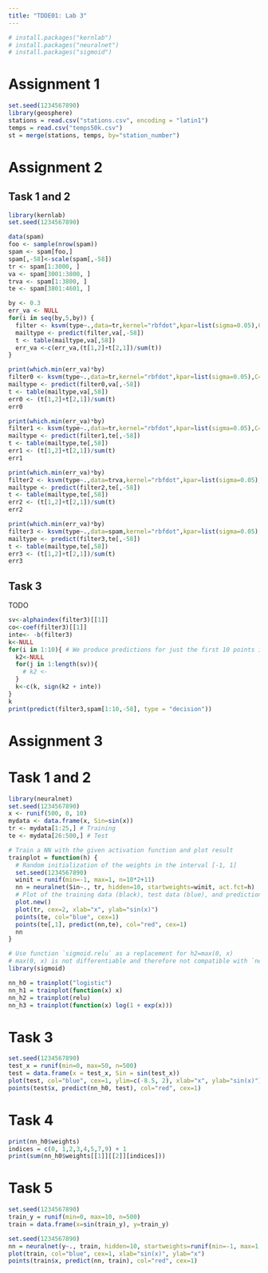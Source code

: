 ```yaml
---
title: "TDDE01: Lab 3"
---
```


```r
# install.packages("kernlab")
# install.packages("neuralnet")
# install.packages("sigmoid")
```


# Assignment 1
```r
set.seed(1234567890)
library(geosphere)
stations = read.csv("stations.csv", encoding = "latin1")
temps = read.csv("temps50k.csv")
st = merge(stations, temps, by="station_number")
```

# Assignment 2
## Task 1 and 2
```r
library(kernlab)
set.seed(1234567890)

data(spam)
foo <- sample(nrow(spam))
spam <- spam[foo,]
spam[,-58]<-scale(spam[,-58])
tr <- spam[1:3000, ]
va <- spam[3001:3800, ]
trva <- spam[1:3800, ]
te <- spam[3801:4601, ] 

by <- 0.3
err_va <- NULL
for(i in seq(by,5,by)) {
  filter <- ksvm(type~.,data=tr,kernel="rbfdot",kpar=list(sigma=0.05),C=i,scaled=FALSE)
  mailtype <- predict(filter,va[,-58])
  t <- table(mailtype,va[,58])
  err_va <-c(err_va,(t[1,2]+t[2,1])/sum(t))
}

print(which.min(err_va)*by)
filter0 <- ksvm(type~.,data=tr,kernel="rbfdot",kpar=list(sigma=0.05),C=which.min(err_va)*by,scaled=FALSE)
mailtype <- predict(filter0,va[,-58])
t <- table(mailtype,va[,58])
err0 <- (t[1,2]+t[2,1])/sum(t)
err0

print(which.min(err_va)*by)
filter1 <- ksvm(type~.,data=tr,kernel="rbfdot",kpar=list(sigma=0.05),C=which.min(err_va)*by,scaled=FALSE)
mailtype <- predict(filter1,te[,-58])
t <- table(mailtype,te[,58])
err1 <- (t[1,2]+t[2,1])/sum(t)
err1

print(which.min(err_va)*by)
filter2 <- ksvm(type~.,data=trva,kernel="rbfdot",kpar=list(sigma=0.05),C=which.min(err_va)*by,scaled=FALSE)
mailtype <- predict(filter2,te[,-58])
t <- table(mailtype,te[,58])
err2 <- (t[1,2]+t[2,1])/sum(t)
err2

print(which.min(err_va)*by)
filter3 <- ksvm(type~.,data=spam,kernel="rbfdot",kpar=list(sigma=0.05),C=which.min(err_va)*by,scaled=FALSE)
mailtype <- predict(filter3,te[,-58])
t <- table(mailtype,te[,58])
err3 <- (t[1,2]+t[2,1])/sum(t)
err3
```

## Task 3
TODO
```r
sv<-alphaindex(filter3)[[1]]
co<-coef(filter3)[[1]]
inte<- -b(filter3)
k<-NULL
for(i in 1:10){ # We produce predictions for just the first 10 points in the dataset.
  k2<-NULL
  for(j in 1:length(sv)){
    # k2 <- 
  }
  k<-c(k, sign(k2 + inte))
}
k
print(predict(filter3,spam[1:10,-58], type = "decision"))
```

# Assignment 3
# Task 1 and 2
```r
library(neuralnet)
set.seed(1234567890)
x <- runif(500, 0, 10)
mydata <- data.frame(x, Sin=sin(x))
tr <- mydata[1:25,] # Training
te <- mydata[26:500,] # Test

# Train a NN with the given activation function and plot result
trainplot = function(h) {
  # Random initialization of the weights in the interval [-1, 1]
  set.seed(1234567890)
  winit = runif(min=-1, max=1, n=10*2+11)
  nn = neuralnet(Sin~., tr, hidden=10, startweights=winit, act.fct=h)
  # Plot of the training data (black), test data (blue), and predictions (red)
  plot.new()
  plot(tr, cex=2, xlab="x", ylab="sin(x)")
  points(te, col="blue", cex=1)
  points(te[,1], predict(nn,te), col="red", cex=1)
  nn
}

# Use function `sigmoid.relu` as a replacement for h2=max(0, x)
# max(0, x) is not differentiable and therefore not compatible with `neuralnet`
library(sigmoid)

nn_h0 = trainplot("logistic")
nn_h1 = trainplot(function(x) x)
nn_h2 = trainplot(relu)
nn_h3 = trainplot(function(x) log(1 + exp(x)))
```

# Task 3
```r
set.seed(1234567890)
test_x = runif(min=0, max=50, n=500)
test = data.frame(x = test_x, Sin = sin(test_x))
plot(test, col="blue", cex=1, ylim=c(-8.5, 2), xlab="x", ylab="sin(x)")
points(test$x, predict(nn_h0, test), col="red", cex=1)
```

# Task 4
```r
print(nn_h0$weights)
indices = c(0, 1,2,3,4,5,7,9) + 1
print(sum(nn_h0$weights[[1]][[2]][indices]))
```

# Task 5
```r
set.seed(1234567890)
train_y = runif(min=0, max=10, n=500)
train = data.frame(x=sin(train_y), y=train_y)

set.seed(1234567890)
nn = neuralnet(y~., train, hidden=10, startweights=runif(min=-1, max=1, n=10*2+11), threshold=0.1)
plot(train, col="blue", cex=1, xlab="sin(x)", ylab="x")
points(train$x, predict(nn, train), col="red", cex=1)
```

